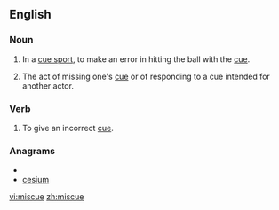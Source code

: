 ==English==

===Noun===
{{en-noun}}

# {{sport}} In a [[cue sport]], to make an error in hitting the ball with the [[cue]].
# {{theater}} The act of missing one's [[cue]] or of responding to a cue intended for another actor.

===Verb===
{{en-verb|miscues|miscuing|miscued|miscued}}

# {{theater}} To give an incorrect [[cue]].

===Anagrams===
* {{alphagram|ceimsu}}
* [[cesium#English|cesium]]

[[vi:miscue]]
[[zh:miscue]]